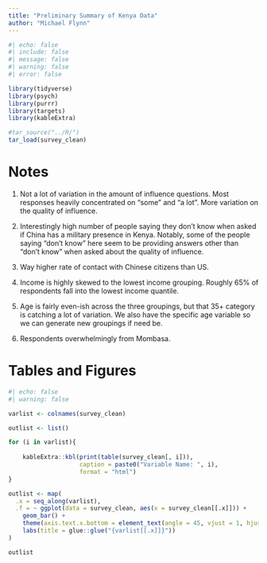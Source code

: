 ---
title: "Preliminary Summary of Kenya Data"
author: "Michael Flynn"
---


```{r setup}
#| echo: false
#| include: false
#| message: false
#| warning: false
#| error: false

library(tidyverse)
library(psych)
library(purrr)
library(targets)
library(kableExtra)

#tar_source("../R/")
tar_load(survey_clean)
```

# Notes

1. Not a lot of variation in the amount of influence questions. Most responses heavily concentrated on "some" and "a lot". More variation on the quality of influence.  

2. Interestingly high number of people saying they don't know when asked if China has a military presence in Kenya. Notably, some of the people saying "don't know" here seem to be providing answers other than "don't know" when asked about the quality of influence.

3. Way higher rate of contact with Chinese citizens than US. 

4. Income is highly skewed to the lowest income grouping. Roughly 65% of respondents fall into the lowest income quantile. 

5. Age is fairly even-ish across the three groupings, but that 35+ category is catching a lot of variation. We also have the specific age variable so we can generate new groupings if need be.

6. Respondents overwhelmingly from Mombasa. 


# Tables and Figures

```{r overview-tables}
#| echo: false
#| warning: false

varlist <- colnames(survey_clean)

outlist <- list()

for (i in varlist){
  
    kableExtra::kbl(print(table(survey_clean[, i])),
                    caption = paste0("Variable Name: ", i),
                    format = "html")
}

outlist <- map(
  .x = seq_along(varlist),
  .f = ~ ggplot(data = survey_clean, aes(x = survey_clean[[.x]])) +
    geom_bar() +
    theme(axis.text.x.bottom = element_text(angle = 45, vjust = 1, hjust = 1)) +
    labs(title = glue::glue("{varlist[[.x]]}"))
)

outlist

```
